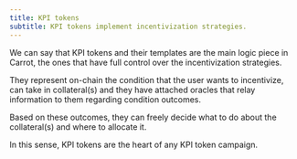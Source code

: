 ```yaml
---
title: KPI tokens
subtitle: KPI tokens implement incentivization strategies.
---
```


We can say that KPI tokens and their templates are the main logic piece in
Carrot, the ones that have full control over the incentivization strategies.

They represent on-chain the condition that the user wants to incentivize, can
take in collateral(s) and they have attached oracles that relay information to
them regarding condition outcomes.

Based on these outcomes, they can freely decide what to do about the
collateral(s) and where to allocate it.

In this sense, KPI tokens are the heart of any KPI token campaign.
